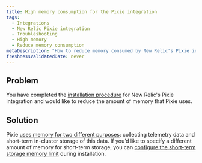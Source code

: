 ```yaml
---
title: High memory consumption for the Pixie integration
tags:
  - Integrations
  - New Relic Pixie integration
  - Troubleshooting
  - High memory
  - Reduce memory consumption
metaDescription: "How to reduce memory consumed by New Relic's Pixie integration."
freshnessValidatedDate: never
---
```


## Problem

You have completed the [installation procedure](/docs/kubernetes-pixie/auto-telemetry-pixie/install-auto-telemetry-pixie) for New Relic's Pixie integration and would like to reduce the amount of memory that Pixie uses.

## Solution

Pixie [uses memory for two different purposes](/docs/kubernetes-pixie/auto-telemetry-pixie/advanced-configuration/manage-pixie-memory#memory-usage): collecting telemetry data and short-term in-cluster storage of this data. If you’d like to specify a different amount of memory for short-term storage, you can [configure the short-term storage memory limit](/docs/kubernetes-pixie/auto-telemetry-pixie/advanced-configuration/manage-pixie-memory#reduce-data-storage) during installation.
